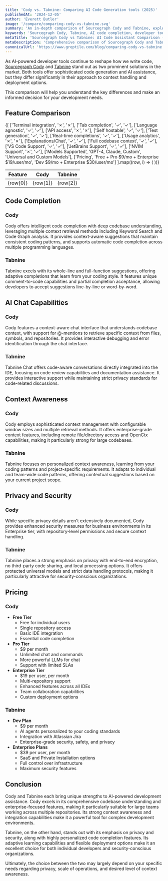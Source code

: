 ```yaml
---
title: 'Cody vs. Tabnine: Comparing AI Code Generation tools (2025)'
publishedAt: '2024-12-05'
author: 'Everett Butler'
image: '/compare/comparing-cody-vs-tabnine.svg'
summary: 'An in-depth comparison of Sourcegraph Cody and Tabnine, exploring their features, capabilities, and pricing to help developers choose the right AI coding assistant.'
keywords: 'Sourcegraph Cody, Tabnine, AI code completion, developer tools, code generation, IDE integration, AI coding assistant, code analysis'
metaTitle: 'Sourcegraph Cody vs Tabnine: AI Code Assistant Comparison (2025)'
metaDescription: 'Comprehensive comparison of Sourcegraph Cody and Tabnine, analyzing features, pricing, and capabilities to help developers choose the best AI coding assistant for their needs.'
canonicalUrl: 'https://www.greptile.com/blog/comparing-cody-vs-tabnine'
---
```


As AI-powered developer tools continue to reshape how we write code, [Sourcegraph Cody](https://sourcegraph.com/) and [Tabnine](https://www.tabnine.com/) stand out as two prominent solutions in the market. Both tools offer sophisticated code generation and AI assistance, but they differ significantly in their approach to context handling and deployment options. 

This comparison will help you understand the key differences and make an informed decision for your development needs.

## Feature Comparison

<table style={{
  borderCollapse: 'collapse',
  width: '100%',
  margin: '2rem 0',
  borderRadius: '8px',
  overflow: 'hidden',
  fontSize: '0.95rem',
  lineHeight: '1.5'
}}>
  <thead>
    <tr>
      <th style={{
        backgroundColor: '#f8fafc',
        padding: '1rem',
        textAlign: 'left',
        borderBottom: '1px solid #e2e8f0',
        fontWeight: '600',
        color: '#1a202c'
      }}>Feature</th>
      <th style={{
        backgroundColor: '#f8fafc',
        padding: '1rem',
        textAlign: 'center',
        borderBottom: '1px solid #e2e8f0',
        fontWeight: '600',
        color: '#1a202c'
      }}>Cody</th>
      <th style={{
        backgroundColor: '#f8fafc',
        padding: '1rem',
        textAlign: 'center',
        borderBottom: '1px solid #e2e8f0',
        fontWeight: '600',
        color: '#1a202c'
      }}>Tabnine</th>
    </tr>
  </thead>
  <tbody>
    {[
    ['Terminal integration', '✗', '✗'],
    ['Tab completion', '✓', '✓'],
    ['Language agnostic', '✓', '✓'],
    ['API access', '✗', '✗'],
    ['Self hostable', '✓', '✓'],
    ['Test generation', '✓', '✓'],
    ['Real-time completions', '✓', '✓'],
    ['Usage analytics', '✗', '✗'],
    ['Explanations/Chat', '✓', '✓'],
    ['Full codebase context', '✓', '✓'],
    ['VS Code Support', '✓', '✓'],
    ['JetBrains Support', '✓', '✓'],
    ['NVIM Support', '✗', '✓'],
    ['Models Supported', 'GPT-4, Claude, Custom', 'Universal and Custom Models'],
    ['Pricing', 'Free + Pro $9/mo + Enterprise $19/user/mo', 'Dev $9/mo + Enterprise $30/user/mo']
].map((row, i) => (
      <tr key={i} style={{ 
        backgroundColor: 'white',
        transition: 'background-color 0.2s'
      }}>
        <td style={{
          padding: '1rem',
          borderBottom: '1px solid #e2e8f0',
          fontWeight: '500',
          backgroundColor: '#f8fafc'
        }}>{row[0]}</td>
        <td style={{
          padding: '1rem',
          borderBottom: '1px solid #e2e8f0',
          textAlign: 'center',
          color: row[1] === '✓' ? '#22c55e' : row[1] === '✗' ? '#ef4444' : '#1a202c',
          fontSize: (row[1] === '✓' || row[1] === '✗') ? '1.5rem' : '0.95rem'
        }}>{row[1]}</td>
        <td style={{
          padding: '1rem',
          borderBottom: '1px solid #e2e8f0',
          textAlign: 'center',
          color: row[2] === '✓' ? '#22c55e' : row[2] === '✗' ? '#ef4444' : '#1a202c',
          fontSize: (row[2] === '✓' || row[2] === '✗') ? '1.5rem' : '0.95rem'
        }}>{row[2]}</td>
      </tr>
    ))}
  </tbody>
</table>

## Code Completion

### Cody
Cody offers intelligent code completion with deep codebase understanding, leveraging multiple context retrieval methods including Keyword Search and Code Graph analysis. It provides context-aware suggestions that maintain consistent coding patterns, and supports automatic code completion across multiple programming languages.

### Tabnine
Tabnine excels with its whole-line and full-function suggestions, offering adaptive completions that learn from your coding style. It features unique comment-to-code capabilities and partial completion acceptance, allowing developers to accept suggestions line-by-line or word-by-word.

## AI Chat Capabilities

### Cody
Cody features a context-aware chat interface that understands codebase context, with support for @-mentions to retrieve specific context from files, symbols, and repositories. It provides interactive debugging and error identification through the chat interface.

### Tabnine
Tabnine Chat offers code-aware conversations directly integrated into the IDE, focusing on code review capabilities and documentation assistance. It provides interactive support while maintaining strict privacy standards for code-related discussions.

## Context Awareness

### Cody
Cody employs sophisticated context management with configurable window sizes and multiple retrieval methods. It offers enterprise-grade context features, including remote file/directory access and OpenCtx capabilities, making it particularly strong for large codebases.

### Tabnine
Tabnine focuses on personalized context awareness, learning from your coding patterns and project-specific requirements. It adapts to individual and team-wide code patterns, offering contextual suggestions based on your current project scope.

## Privacy and Security

### Cody
While specific privacy details aren't extensively documented, Cody provides enhanced security measures for business environments in its Enterprise tier, with repository-level permissions and secure context handling.

### Tabnine
Tabnine places a strong emphasis on privacy with end-to-end encryption, no third-party code sharing, and local processing options. It offers protected universal models and strict data handling protocols, making it particularly attractive for security-conscious organizations.

## Pricing

### Cody
- **Free Tier**
  - Free for individual users
  - Single repository access
  - Basic IDE integration
  - Essential code completion
- **Pro Tier**
  - $9 per month
  - Unlimited chat and commands
  - More powerful LLMs for chat
  - Support with limited SLAs
- **Enterprise Tier**
  - $19 per user, per month
  - Multi-repository support
  - Enhanced features across all IDEs
  - Team collaboration capabilities
  - Custom deployment options

### Tabnine
- **Dev Plan**
  - $9 per month
  - AI agents personalized to your coding standards
  - Integration with Atlassian Jira
  - Enterprise-grade security, safety, and privacy
- **Enterprise Plans**
  - $39 per user, per month
  - SaaS and Private Installation options
  - Full control over infrastructure
  - Maximum security features

## Conclusion

Cody and Tabnine each bring unique strengths to AI-powered development assistance. Cody excels in its comprehensive codebase understanding and enterprise-focused features, making it particularly suitable for large teams working across multiple repositories. Its strong context awareness and integration capabilities make it a powerful tool for complex development environments.

Tabnine, on the other hand, stands out with its emphasis on privacy and security, along with highly personalized code completion features. Its adaptive learning capabilities and flexible deployment options make it an excellent choice for both individual developers and security-conscious organizations. 

Ultimately, the choice between the two may largely depend on your specific needs regarding privacy, scale of operations, and desired level of context awareness.
